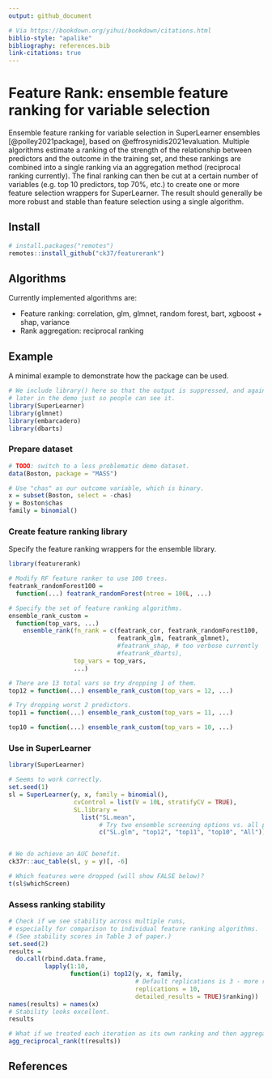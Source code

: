 ```yaml
---
output: github_document

# Via https://bookdown.org/yihui/bookdown/citations.html
biblio-style: "apalike"
bibliography: references.bib 
link-citations: true
---
```


<!-- README.md is generated from README.Rmd. Please edit that file -->

# Feature Rank: ensemble feature ranking for variable selection

Ensemble feature ranking for variable selection in SuperLearner ensembles [@polley2021package], based on @effrosynidis2021evaluation. Multiple algorithms estimate a ranking of the strength of the relationship between predictors and the outcome in the training set, and these rankings are combined into a single ranking via an aggregation method (reciprocal ranking currently). The final ranking can then be cut at a certain number of variables (e.g. top 10 predictors, top 70%, etc.) to create one or more feature selection wrappers for SuperLearner. The result should generally be more robust and stable than feature selection using a single algorithm.

## Install

```r
# install.packages("remotes")
remotes::install_github("ck37/featurerank")
```

## Algorithms

Currently implemented algorithms are:

  * Feature ranking: correlation, glm, glmnet, random forest, bart, xgboost + shap, variance
  * Rank aggregation: reciprocal ranking

## Example

A minimal example to demonstrate how the package can be used.

```r
# We include library() here so that the output is suppressed, and again
# later in the demo just so people can see it.
library(SuperLearner)
library(glmnet)
library(embarcadero)
library(dbarts)
```

### Prepare dataset

```r
# TODO: switch to a less problematic demo dataset.
data(Boston, package = "MASS")

# Use "chas" as our outcome variable, which is binary.
x = subset(Boston, select = -chas)
y = Boston$chas
family = binomial()

```

### Create feature ranking library

Specify the feature ranking wrappers for the ensemble library.

```r
library(featurerank)

# Modify RF feature ranker to use 100 trees.
featrank_randomForest100 =
  function(...) featrank_randomForest(ntree = 100L, ...)

# Specify the set of feature ranking algorithms.
ensemble_rank_custom =
  function(top_vars, ...)
    ensemble_rank(fn_rank = c(featrank_cor, featrank_randomForest100,
                              featrank_glm, featrank_glmnet),
                              #featrank_shap, # too verbose currently
                              #featrank_dbarts),
                  top_vars = top_vars,
                  ...)

# There are 13 total vars so try dropping 1 of them.
top12 = function(...) ensemble_rank_custom(top_vars = 12, ...)

# Try dropping worst 2 predictors.
top11 = function(...) ensemble_rank_custom(top_vars = 11, ...)

top10 = function(...) ensemble_rank_custom(top_vars = 10, ...)
```

### Use in SuperLearner

```r
library(SuperLearner)

# Seems to work correctly.
set.seed(1)
sl = SuperLearner(y, x, family = binomial(),
                  cvControl = list(V = 10L, stratifyCV = TRUE),
                  SL.library =
                    list("SL.mean",
                         # Try two ensemble screening options vs. all predictors.
                         c("SL.glm", "top12", "top11", "top10", "All")))


# We do achieve an AUC benefit.
ck37r::auc_table(sl, y = y)[, -6]

# Which features were dropped (will show FALSE below)?
t(sl$whichScreen)

```

### Assess ranking stability

```r
# Check if we see stability across multiple runs,
# especially for comparison to individual feature ranking algorithms.
# (See stability scores in Table 3 of paper.)
set.seed(2)
results =
  do.call(rbind.data.frame,
          lapply(1:10,
                 function(i) top12(y, x, family,
                                   # Default replications is 3 - more replications increases stability.
                                   replications = 10,
                                   detailed_results = TRUE)$ranking))
names(results) = names(x)
# Stability looks excellent.
results

# What if we treated each iteration as its own ranking and then aggregated?
agg_reciprocal_rank(t(results))
```

## References

<div id="refs"></div>

